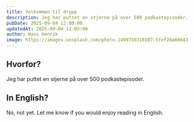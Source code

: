 ```yaml
---
title: Velkommen til drypp
description: Jeg har puttet en stjerne på over 500 podkastepisoder.
pubDate: 2025-09-04 12:00:00
updatedAt: 2025-09-04 12:05:00
author: Hans Henrik
image: https://images.unsplash.com/photo-1499750310107-5fef28a66643
---
```



## Hvorfor?

Jeg har puttet en stjerne på over 500 podkastepisoder.

## In English?

No, not yet. Let me know if you would enjoy reading in English.

